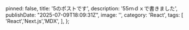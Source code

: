 
  pinned: false,
  title: '5のポストです',
  description: '55ｍｄｘで書きました',
  publishDate: "2025-07-09T18:09:31Z",
  image: '',
  category: 'React',
  tags: [
    'React','Next.js','MDX',
  ],
};

